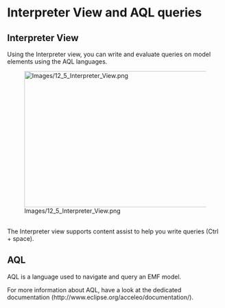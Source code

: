 = Interpreter View and AQL queries =
== Interpreter View ==
Using the Interpreter view, you can write and evaluate queries on model elements using the AQL languages.

[[Image:Images/12_5_Interpreter_View.png|746x318px]]
 
<br>
The Interpreter view supports content assist to help you write queries (Ctrl + space). 
<br>

== AQL ==
AQL is a language used to navigate and query an EMF model.

For more information about AQL, have a look at the dedicated documentation (http://www.eclipse.org/acceleo/documentation/).

